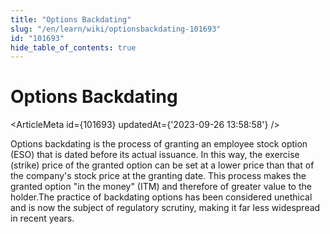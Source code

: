 ```yaml
---
title: "Options Backdating"
slug: "/en/learn/wiki/optionsbackdating-101693"
id: "101693"
hide_table_of_contents: true
---
```



# Options Backdating

<ArticleMeta id={101693} updatedAt={'2023-09-26 13:58:58'} />
<div className='border-solid border-b border-t-0 my-4 border-[var(--ifm-color-gray-300)]' />

Options backdating is the process of granting an employee stock option (ESO) that is dated before its actual issuance. In this way, the exercise (strike) price of the granted option can be set at a lower price than that of the company's stock price at the granting date. This process makes the granted option "in the money" (ITM) and therefore of greater value to the holder.The practice of backdating options has been considered unethical and is now the subject of regulatory scrutiny, making it far less widespread in recent years.
